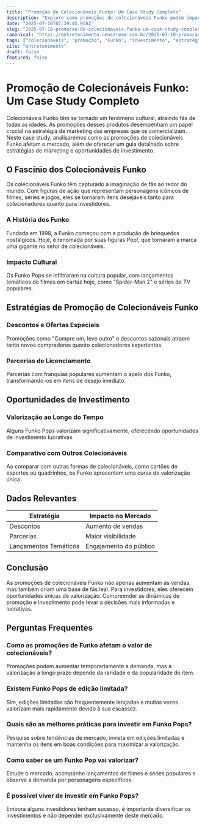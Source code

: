 ```yaml
---
title: "Promoção de Colecionáveis Funko: Um Case Study Completo"
description: "Explore como promoções de colecionáveis Funko podem impactar o mercado, com insights sobre estratégias de marketing e oportunidades de investimento."
date: "2025-07-10T07:39:45.958Z"
slug: "2025-07-10-promocao-de-colecionaveis-funko-um-case-study-completo"
canonical: "https://entretenimento.neostream.com.br/2025-07-10-promocao-de-colecionaveis-funko-um-case-study-completo"
tags: ["colecionáveis", "promoção", "Funko", "investimento", "estratégia"]
site: "entretenimento"
draft: false
featured: false
---
```


# Promoção de Colecionáveis Funko: Um Case Study Completo

Colecionáveis Funko têm se tornado um fenômeno cultural, atraindo fãs de todas as idades. As promoções desses produtos desempenham um papel crucial na estratégia de marketing das empresas que os comercializam. Neste case study, analisaremos como as promoções de colecionáveis Funko afetam o mercado, além de oferecer um guia detalhado sobre estratégias de marketing e oportunidades de investimento.

## O Fascínio dos Colecionáveis Funko

Os colecionáveis Funko têm capturado a imaginação de fãs ao redor do mundo. Com figuras de ação que representam personagens icônicos de filmes, séries e jogos, eles se tornaram itens desejáveis tanto para colecionadores quanto para investidores.

### A História dos Funko

Fundada em 1998, a Funko começou com a produção de brinquedos nostálgicos. Hoje, é renomada por suas figuras Pop!, que tornaram a marca uma gigante no setor de colecionáveis.

### Impacto Cultural

Os Funko Pops se infiltraram na cultura popular, com lançamentos temáticos de filmes em cartaz hoje, como "Spider-Man 2" e séries de TV populares.

## Estratégias de Promoção de Colecionáveis Funko

### Descontos e Ofertas Especiais

Promoções como "Compre um, leve outro" e descontos sazonais atraem tanto novos compradores quanto colecionadores experientes.

### Parcerias de Licenciamento

Parcerias com franquias populares aumentam o apelo dos Funko, transformando-os em itens de desejo imediato.

## Oportunidades de Investimento

### Valorização ao Longo do Tempo

Alguns Funko Pops valorizam significativamente, oferecendo oportunidades de investimento lucrativas.

### Comparativo com Outros Colecionáveis

Ao comparar com outras formas de colecionáveis, como cartões de esportes ou quadrinhos, os Funko apresentam uma curva de valorização única.

## Dados Relevantes

| Estratégia       | Impacto no Mercado |
|------------------|--------------------|
| Descontos        | Aumento de vendas  |
| Parcerias        | Maior visibilidade |
| Lançamentos Temáticos | Engajamento do público |

## Conclusão

As promoções de colecionáveis Funko não apenas aumentam as vendas, mas também criam uma base de fãs leal. Para investidores, eles oferecem oportunidades únicas de valorização. Compreender as dinâmicas de promoção e investimento pode levar a decisões mais informadas e lucrativas.

## Perguntas Frequentes

### Como as promoções de Funko afetam o valor de colecionáveis?

Promoções podem aumentar temporariamente a demanda, mas a valorização a longo prazo depende da raridade e da popularidade do item.

### Existem Funko Pops de edição limitada?

Sim, edições limitadas são frequentemente lançadas e muitas vezes valorizam mais rapidamente devido à sua escassez.

### Quais são as melhores práticas para investir em Funko Pops?

Pesquise sobre tendências de mercado, invista em edições limitadas e mantenha os itens em boas condições para maximizar a valorização.

### Como saber se um Funko Pop vai valorizar?

Estude o mercado, acompanhe lançamentos de filmes e séries populares e observe a demanda por personagens específicos.

### É possível viver de investir em Funko Pops?

Embora alguns investidores tenham sucesso, é importante diversificar os investimentos e não depender exclusivamente deste mercado.